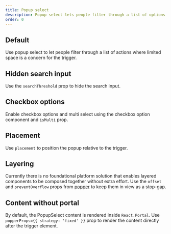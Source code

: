 ```yaml
---
title: Popup select
description: Popup select lets people filter through a list of options.
order: 0
---
```



## Default

Use popup select to let people filter through a list of actions where limited space is a concern for the trigger.

<Example Component={SelectPopup} packageName="@atlaskit/select" />

## Hidden search input

Use the `searchThreshold` prop to hide the search input.

<Example Component={SelectPopupNoSearch} packageName="@atlaskit/select" />

## Checkbox options

Enable checkbox options and multi select using the checkbox option component and `isMulti` prop.

<Example Component={SelectPopupCheckbox} packageName="@atlaskit/select" />

## Placement

Use `placement` to position the popup relative to the trigger.

<Example Component={SelectPopupPlacement} packageName="@atlaskit/select" />

## Layering

Currently there is no foundational platform solution that enables layered components to be composed together without extra effort.
Use the `offset` and `preventOverflow` props from [popper](https://atlaskit.atlassian.com/packages/design-system/popper) to keep them in view as a stop-gap.

<Example Component={SelectPopupModalExample} packageName="@atlaskit/select" />

## Content without portal

By default, the PopupSelect content is rendered inside `React.Portal`. Use `popperProps={{ strategy: 'fixed' }}` prop to render the content directly after the trigger element.

<Example
  Component={SelectPopupWithoutPortalExample}
  packageName="@atlaskit/select"
/>
